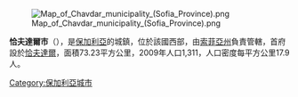 [[Image:Map_of_Chavdar_municipality_(Sofia_Province).png|right]]

'''恰夫達爾市'''（{{lang-bg|Чавдар}}），是[[保加利亞|保加利亞]]的城鎮，位於該國西部，由[[索菲亞州|索菲亞州]]負責管轄，首府設於[[恰夫達爾_(索菲亞州)|恰夫達爾]]，面積73.23平方公里，2009年人口1,311，人口密度每平方公里17.9人。

{{coord|42|39|N|24|03|E|region:BG_type:adm2nd_source:kolossus-itwiki|display=title}}

{{Bulgaria-geo-stub}}
[[Category:保加利亞城市|Category:保加利亞城市]]